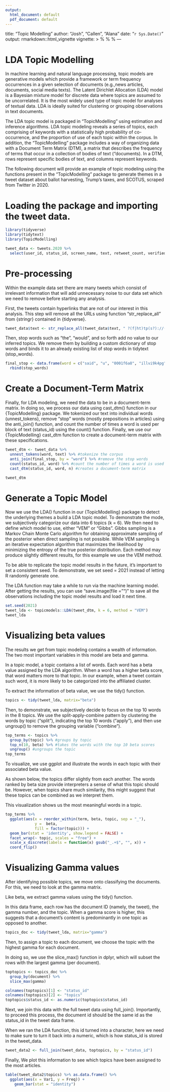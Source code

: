 ```yaml
---
output:
  html_document: default
  pdf_document: default
---
```

title: "Topic Modelling"
author: "Josh", "Callen", "Alana"
date: "`r Sys.Date()`"
output: rmarkdown::html_vignette
vignette: >
  %\VignetteIndexEntry{my-vignette}
  %\VignetteEngine{knitr::rmarkdown}
  %\VignetteEncoding{UTF-8}
---

# LDA Topic Modelling 

In machine learning and natural language processing, topic models are generative models which provide a framework or term frequency occurrences in a given selection of documents (e.g.,news articles, documents, social media texts). The Latent Dirichlet Allocation (LDA) model is a Bayesian mixture model for discrete data where topics are assumed to be uncorrelated. It is the most widely used type of topic model for analyses of textual data. LDA is ideally suited for clustering or grouping observations in text documents. 

The LDA topic model is packaged in "TopicModelling" using estimation and inference algorithms. LDA topic modeling reveals a series of topics, each comprising of keywords with a statistically high probability of co-occurrence, and the proportion of use of each topic within the corpus. In addition, the "TopicModelling" package includes a way of organizing data with a Document Term Matrix (DTM), a matrix that describes the frequency of terms that occur in a collection of bodies of text ("documents). In a DTM, rows represent specific bodies of text, and columns represent keywords. 

The following document will provide an example of topic modeling using the functions present in the "TopicModelling" package to generate themes in a tweet dataset about ballot harvesting, Trump's taxes, and SCOTUS, scraped from Twitter in 2020. 

# Loading the package and importing the tweet data. 

```r
library(tidyverse)
library(tidytext)
library(TopicModelling)

tweet_data <- tweets.2020 %>%
  select(user_id, status_id, screen_name, text, retweet_count, verified)

```

# Pre-processing

Within the example data set there are many tweets which consist of irrelevant information that will add unnecessary noise to our data set which we need to remove before starting any analysis. 

First, the tweets contain hyperlinks that are not of our interest in this analysis. This step will remove all the URLs using function "str_replace_all" from {stringr} contained in {tidyverse}. 

``` r
tweet_data$text <- str_replace_all(tweet_data$text, " ?(f|ht)tp(s?)://(.*)[.][a-z]+", "")
```

Then, stop words such as "the", "would", and so forth add no value to our inferred topics. We remove them by building a custom dictionary of stop words and binds it to an already existing list of stop words in tidytext (stop_words).

```r
final_stop <- data.frame(word = c("said", "u", "0001f6a8", "illvi9k4pg", "https", "t.co", "video"), lexicon = "custom") %>%
  rbind(stop_words)
```

# Create a Document-Term Matrix

Finally, for LDA modeling, we need the data to be in a document-term matrix. In doing so, we process our data using cast_dtm() function in our {TopicModelling} package. We tokenized our text into individual words (unnest_tokens), remove "stop" words (mostly prepositions in articles) using the anti_join() function, and count the number of times a word is used per block of text (status_id) using the count() function. Finally, we use our {TopicModelling} cast_dtm function to create a document-term matrix with these specifications.

```r
tweet_dtm <- tweet_data %>%
  unnest_tokens(word, text) %>% #tokenize the corpus
  anti_join(final_stop, by = "word") %>% #remove the stop words
  count(status_id, word) %>% #count the number of times a word is used per status_id
  cast_dtm(status_id, word, n) #creates a document-term matrix

tweet_dtm
```

# Generate a Topic Model

Now we use the LDA() function in our {TopicModelling} package to detect the underlying themes a build a LDA topic model. To demonstrate the mode, we subjectively categorize our data into 6 topics (k = 6). We then need to define which model to use, either "VEM" or "Gibbs". Gibbs sampling is a Markov Chain Monte Carlo algorithm for obtaining approximate sampling of the posterior when direct sampling is not possible. While VEM sampling is an iterative expectation algorithm that maximizes the likelihood by minimizing the entropy of the true posterior distribution. Each method may produce slightly different results, for this example we use the VEM method. 

To be able to replicate the topic model results in the future, it's important to set a consistent seed. To demonstrate, we set seed = 2021 instead of letting R randomly generate one.

The LDA function may take a while to run via the machine learning model. After getting the results, you can use "save.image(file = "")" to save all the observations including the topic model results and load it next time.

```r
set.seed(2021)
tweet_lda <- topicmodels::LDA(tweet_dtm, k = 6, method = "VEM")
tweet_lda
```

# Visualizing beta values 

The results we get from topic modeling contains a wealth of information. The two most important variables in this model are beta and gamma. 

In a topic model, a topic contains a list of words. Each word has a beta value assigned by the LDA algorithm. When a word has a higher beta score, that word matters more to that topic. In our example, when a tweet contain such word, it is more likely to be categorized into the affiliated cluster.

To extract the information of beta value, we use the tidy() function.

```r
topics <- tidy(tweet_lda, matrix="beta")
```

Then, to demonstrate, we subjectively decide to focus on the top 10 words in the 8 topics. We use the split-apply-combine pattern by clustering the words by topic (“split”), indicating the top 10 words (“apply”), and then use ungroup() to remove the grouping variable (“combine”).

```r
top_terms <- topics %>% 
  group_by(topic) %>% #groups by topic
  top_n(10, beta) %>% #takes the words with the top 10 beta scores
  ungroup() #ungroups the topic
top_terms
```

To visualize, we use ggplot and illustrate the words in each topic with their associated beta value.

As shown below, the topics differ slightly from each another. The words ranked by beta size provide interpreters a sense of what this topic should be. However, when topics share much similarity, this might suggest that these topics can be combined as we interpret them.

This visualization shows us the most meaningful words in a topic.

```r
top_terms %>% 
  ggplot(aes(x = reorder_within(term, beta, topic, sep = "_"), 
             y =  beta, 
             fill = factor(topic))) +
  geom_bar(stat = 'identity', show.legend = FALSE) +
  facet_wrap(~ topic, scales = "free") + 
  scale_x_discrete(labels = function(x) gsub("_.+$", "", x)) +
  coord_flip()
```

# Visualizing Gamma values

After identifying possible topics, we move onto classifying the documents. For this, we need to look at the gamma matrix.

Like beta, we extract gamma values using the tidy() function.

In this data frame, each row has the document ID (namely, the tweet), the gamma number, and the topic. When a gamma score is higher, this suggests that a document’s content is predominantly in one topic as opposed to another.

```r
topics_doc <- tidy(tweet_lda, matrix="gamma") 
```

Then, to assign a topic to each document, we choose the topic with the highest gamma for each document.

In doing so, we use the slice_max() function in dplyr, which will subset the rows with the largest gamma (per document).

```r
toptopics <- topics_doc %>%
  group_by(document) %>%
  slice_max(gamma)

colnames(toptopics)[1] <- "status_id"
colnames(toptopics)[2] <- "topics"
toptopics$status_id <- as.numeric(toptopics$status_id)
```

Next, we join this data with the full tweet data using full_join(). Importantly, to proceed this process, the document id should be the same id as the status_id in the tweet data frame. 

When we ran the LDA function, this id turned into a character, here we need to make sure to turn it back into a numeric, which is how status_id is stored in the tweet_data.

```r
tweet_data2 <- full_join(tweet_data, toptopics, by = "status_id")
```

Finally, We plot this information to see which topics have been assigned to the most articles.

```r
table(tweet_data2$topics) %>% as.data.frame() %>%
  ggplot(aes(x = Var1, y = Freq)) +
    geom_bar(stat = "identity")
```
